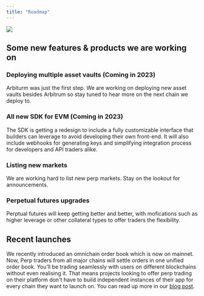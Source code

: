 ```yaml
---
title: "Roadmap"
---
```


<Frame caption="Updated July 2023">
  <img src="/images/getting-started/1.jpg" />
</Frame>




## Some new features & products we are working on

### Deploying multiple asset vaults (Coming in 2023)
Arbiturm was just the first step. We are working on deploying new asset vaults besides Arbitrum so stay tuned to hear more on the next chain we deploy to.

### All new SDK for EVM (Coming in 2023)
The SDK is getting a redesign to include a fully customizable interface that builders can leverage to avoid developing their own front-end. It will also include webhooks for generating keys and simplifying integration process for developers and API traders alike.

### Listing new markets
We are working hard to list new perp markets. Stay on the lookout for announcements.

### Perpetual futures upgrades
Perptual futures will keep getting better and better, with mofications such as higher leverage or other collateral types to offer traders the flexibility.

 ## Recent launches
We recently introduced an omnichain order book which is now on mainnet. Now, Perp traders from all major chains will settle orders in one unified order book. You’ll be trading seamlessly with users on different blockchains without even realising it. That means projects looking to offer perp trading on their platform don't have to build independent instances of their app for every chain they want to launch on. You can read up more in our [blog post](https://medium.com/@orderlynetwork/orderly-network-revolutionizes-dex-development-unveils-omnichain-perpetual-futures-orderbook-for-3ec319d235a3).